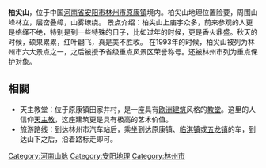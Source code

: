 '''柏尖山'''，位于中国[[河南省|河南省]][[安阳市|安阳市]][[林州市|林州市]][[原康镇|原康镇]]境内。柏尖山地理位置险要，周围山峰林立，层峦叠嶂，山雾缭绕。
景点介绍：柏尖山上庙宇众多，前来参观的人更是络绎不绝，特别是到一些特殊的日子，比如过年的时候，更是香火鼎盛。秋天的时候，硕果累累，红叶翩飞，真是美不胜收。
在1993年的时候，柏尖山被列为林州市六大景点之一，之后被授予省级重点风景区荣誉称号。还被林州市列为重点保护对象。

== 相關 ==
*天主教堂：位于原康镇田家井村，是一座具有[[欧洲建筑|欧洲建筑]]风格的[[教堂|教堂]]。这里的人信仰[[天主教|天主教]]，这座建筑更是具有极高的艺术价值。
*旅游路线：到达林州市汽车站后，乘坐到达原康镇、[[临淇镇|临淇镇]]或[[五龙镇|五龙镇]]的车，到达山下之后，沿着路标走即可。

[[Category:河南山脉|Category:河南山脉]]
[[Category:安阳地理|Category:安阳地理]]
[[Category:林州市|Category:林州市]]